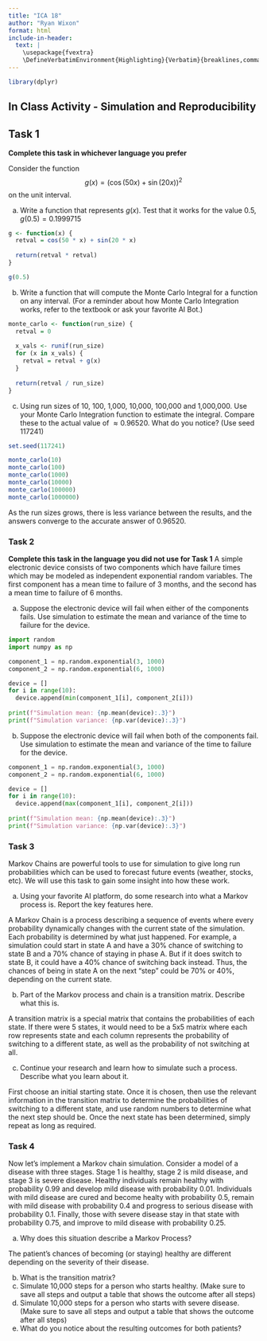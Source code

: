 ```yaml
---
title: "ICA 18"
author: "Ryan Wixon"
format: html
include-in-header: 
  text: |
    \usepackage{fvextra}
    \DefineVerbatimEnvironment{Highlighting}{Verbatim}{breaklines,commandchars=\\\{\}}
---
```


```r
library(dplyr)
```

## In Class Activity - Simulation and Reproducibility

## Task 1
**Complete this task in whichever language you prefer**

Consider the function $$g(x)=\left(\cos(50x)+\sin(20x)\right)^2$$ on the unit interval.

a. Write a function that represents $g(x)$. Test that it works for the value $0.5$, $g(0.5)=0.1999715$

``` r
g <- function(x) {
  retval = cos(50 * x) + sin(20 * x)
  
  return(retval * retval)
}

g(0.5)
```

b. Write a function that will compute the Monte Carlo Integral for a function on any interval. (For a reminder about how Monte Carlo Integration works, refer to the textbook or ask your favorite AI Bot.)

``` r
monte_carlo <- function(run_size) {
  retval = 0
  
  x_vals <- runif(run_size)
  for (x in x_vals) {
    retval = retval + g(x)  
  }
  
  return(retval / run_size)
}
```

c. Using run sizes of 10, 100, 1,000, 10,000, 100,000 and 1,000,000. Use your Monte Carlo Integration function to estimate the integral. Compare these to the actual value of $\approx 0.96520$. What do you notice? (Use seed 117241)

``` r
set.seed(117241)

monte_carlo(10)
monte_carlo(100)
monte_carlo(1000)
monte_carlo(10000)
monte_carlo(100000)
monte_carlo(1000000)
```
As the run sizes grows, there is less variance between the results, and the answers converge to the accurate answer of 0.96520.


### Task 2
**Complete this task in the language you did not use for Task 1**
A simple electronic device consists of two components which have failure times which may be modeled as independent exponential random variables. The first component has a mean time to failure of 3 months, and the second has a mean time to failure of 6 months.

a. Suppose the electronic device will fail when either of the components fails. Use simulation to estimate the mean and variance of the time to failure for the device.

``` python
import random
import numpy as np

component_1 = np.random.exponential(3, 1000)
component_2 = np.random.exponential(6, 1000)

device = []
for i in range(10):
  device.append(min(component_1[i], component_2[i]))
  
print(f"Simulation mean: {np.mean(device):.3}")
print(f"Simulation variance: {np.var(device):.3}")
```

b. Suppose the electronic device will fail when both of the components fail. Use simulation to estimate the mean and variance of the time to failure for the device.

``` python
component_1 = np.random.exponential(3, 1000)
component_2 = np.random.exponential(6, 1000)

device = []
for i in range(10):
  device.append(max(component_1[i], component_2[i]))
  
print(f"Simulation mean: {np.mean(device):.3}")
print(f"Simulation variance: {np.var(device):.3}")
```

### Task 3
Markov Chains are powerful tools to use for simulation to give long run probabilities which can be used to forecast future events (weather, stocks, etc). We will use this task to gain some insight into how these work.

a. Using your favorite AI platform, do some research into what a Markov process is. Report the key features here.

A Markov Chain is a process describing a sequence of events where every probability dynamically changes with the current state of the simulation. Each probability is determined by what just happened. For example, a simulation could start in state A and have a 30% chance of switching to state B and a 70% chance of staying in phase A. But if it does switch to state B, it could have a 40% chance of switching back instead. Thus, the chances of being in state A on the next "step" could be 70% or 40%, depending on the current state.

b. Part of the Markov process and chain is a transition matrix. Describe what this is.

A transition matrix is a special matrix that contains the probabilities of each state. If there were 5 states, it would need to be a 5x5 matrix where each row represents state and each column represents the probability of switching to a different state, as well as the probability of not switching at all.

c. Continue your research and learn how to simulate such a process. Describe what you learn about it.

First choose an initial starting state. Once it is chosen, then use the relevant information in the transition matrix to determine the probabilities of switching to a different state, and use random numbers to determine what the next step should be. Once the next state has been determined, simply repeat as long as required. 

### Task 4
Now let's implement a Markov chain simulation. Consider a model of a disease with three stages. Stage 1 is healthy, stage 2 is mild disease, and stage 3 is severe disease. Healthy individuals remain healthy with probability 0.99 and develop mild disease with probability 0.01. Individuals with mild disease are cured and become healty with probability 0.5, remain with mild disease with probability 0.4 and progress to serious disease with probability 0.1. Finally, those with severe disease stay in that state with probability 0.75, and improve to mild disease with probability 0.25.

a. Why does this situation describe a Markov Process?

The patient's chances of becoming (or staying) healthy are different depending on the severity of their disease.

b. What is the transition matrix?
c. Simulate 10,000 steps for a person who starts healthy. (Make sure to save all steps and output a table that shows the outcome after all steps)
d. Simulate 10,000 steps for a person who starts with severe disease.(Make sure to save all steps and output a table that shows the outcome after all steps)
e. What do you notice about the resulting outcomes for both patients?





